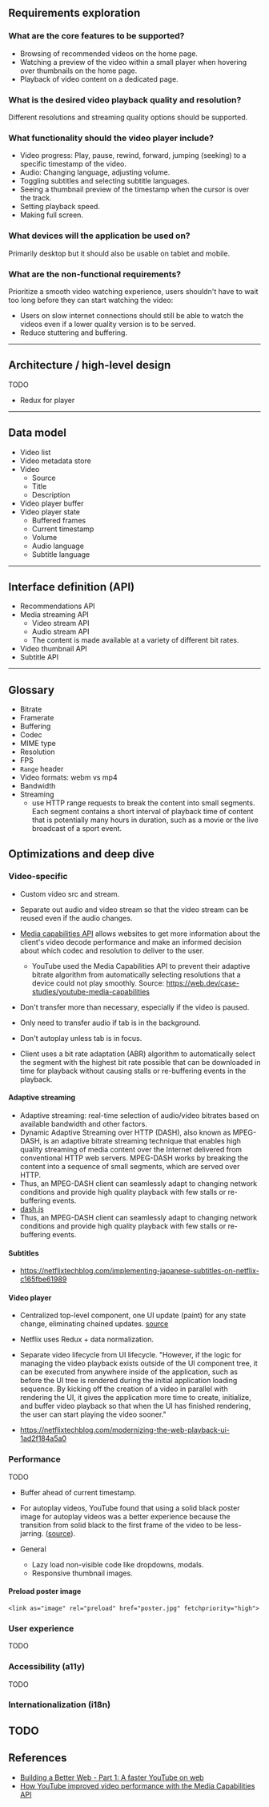 ## Requirements exploration

### What are the core features to be supported?

- Browsing of recommended videos on the home page.
- Watching a preview of the video within a small player when hovering over thumbnails on the home page.
- Playback of video content on a dedicated page.

### What is the desired video playback quality and resolution?

Different resolutions and streaming quality options should be supported.

### What functionality should the video player include?

- Video progress: Play, pause, rewind, forward, jumping (seeking) to a specific timestamp of the video.
- Audio: Changing language, adjusting volume.
- Toggling subtitles and selecting subtitle languages.
- Seeing a thumbnail preview of the timestamp when the cursor is over the track.
- Setting playback speed.
- Making full screen.

### What devices will the application be used on?

Primarily desktop but it should also be usable on tablet and mobile.

### What are the non-functional requirements?

Prioritize a smooth video watching experience, users shouldn't have to wait too long before they can start watching the video:

- Users on slow internet connections should still be able to watch the videos even if a lower quality version is to be served.
- Reduce stuttering and buffering.

---

## Architecture / high-level design

TODO

- Redux for player

---

## Data model

- Video list
- Video metadata store
- Video
  - Source
  - Title
  - Description
- Video player buffer
- Video player state
  - Buffered frames
  - Current timestamp
  - Volume
  - Audio language
  - Subtitle language

---

## Interface definition (API)

- Recommendations API
- Media streaming API
  - Video stream API
  - Audio stream API
  - The content is made available at a variety of different bit rates.
- Video thumbnail API
- Subtitle API

---

## Glossary

- Bitrate
- Framerate
- Buffering
- Codec
- MIME type
- Resolution
- FPS
- `Range` header
- Video formats: webm vs mp4
- Bandwidth
- Streaming
  - use HTTP range requests to break the content into small segments. Each segment contains a short interval of playback time of content that is potentially many hours in duration, such as a movie or the live broadcast of a sport event.

## Optimizations and deep dive

### Video-specific

- Custom video src and stream.
- Separate out audio and video stream so that the video stream can be reused even if the audio changes.

- [Media capabilities API](https://w3c.github.io/media-capabilities/) allows websites to get more information about the client's video decode performance and make an informed decision about which codec and resolution to deliver to the user.
  - YouTube used the Media Capabilities API to prevent their adaptive bitrate algorithm from automatically selecting resolutions that a device could not play smoothly. Source: https://web.dev/case-studies/youtube-media-capabilities
- Don't transfer more than necessary, especially if the video is paused.
- Only need to transfer audio if tab is in the background.
- Don't autoplay unless tab is in focus.
- Client uses a bit rate adaptation (ABR) algorithm to automatically select the segment with the highest bit rate possible that can be downloaded in time for playback without causing stalls or re-buffering events in the playback.

#### Adaptive streaming

- Adaptive streaming: real-time selection of audio/video bitrates based on available bandwidth and other factors.
- Dynamic Adaptive Streaming over HTTP (DASH), also known as MPEG-DASH, is an adaptive bitrate streaming technique that enables high quality streaming of media content over the Internet delivered from conventional HTTP web servers. MPEG-DASH works by breaking the content into a sequence of small segments, which are served over HTTP.
- Thus, an MPEG-DASH client can seamlessly adapt to changing network conditions and provide high quality playback with few stalls or re-buffering events.
- [dash.js](https://reference.dashif.org/dash.js/)
- Thus, an MPEG-DASH client can seamlessly adapt to changing network conditions and provide high quality playback with few stalls or re-buffering events.

#### Subtitles

- https://netflixtechblog.com/implementing-japanese-subtitles-on-netflix-c165fbe61989

#### Video player

- Centralized top-level component, one UI update (paint) for any state change, eliminating chained updates. [source](https://web.dev/case-studies/better-youtube-web-part1)
- Netflix uses Redux + data normalization.
- Separate video lifecycle from UI lifecycle. "However, if the logic for managing the video playback exists outside of the UI component tree, it can be executed from anywhere inside of the application, such as before the UI tree is rendered during the initial application loading sequence. By kicking off the creation of a video in parallel with rendering the UI, it gives the application more time to create, initialize, and buffer video playback so that when the UI has finished rendering, the user can start playing the video sooner."

- https://netflixtechblog.com/modernizing-the-web-playback-ui-1ad2f184a5a0

### Performance

TODO

- Buffer ahead of current timestamp.
- For autoplay videos, YouTube found that using a solid black poster image for autoplay videos was a better experience because the transition from solid black to the first frame of the video to be less-jarring. ([source](https://web.dev/case-studies/better-youtube-web-part1)).

- General
  - Lazy load non-visible code like dropdowns, modals.
  - Responsive thumbnail images.

#### Preload poster image

```
<link as="image" rel="preload" href="poster.jpg" fetchpriority="high">
```

### User experience

TODO

### Accessibility (a11y)

TODO

### Internationalization (i18n)

## TODO

## References

- [Building a Better Web - Part 1: A faster YouTube on web](https://web.dev/better-youtube-web-part1/)
- [How YouTube improved video performance with the Media Capabilities API](https://web.dev/youtube-media-capabilities/)
